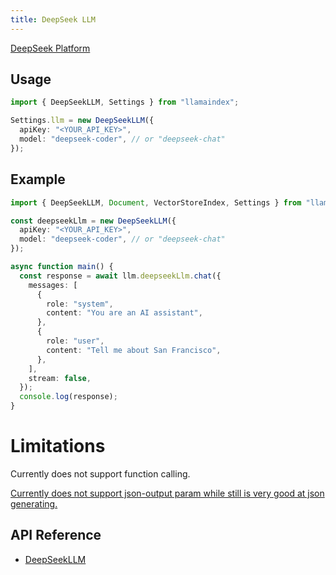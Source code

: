 ```yaml
---
title: DeepSeek LLM
---
```


[DeepSeek Platform](https://platform.deepseek.com/)

## Usage

```ts
import { DeepSeekLLM, Settings } from "llamaindex";

Settings.llm = new DeepSeekLLM({
  apiKey: "<YOUR_API_KEY>",
  model: "deepseek-coder", // or "deepseek-chat"
});
```

## Example

```ts
import { DeepSeekLLM, Document, VectorStoreIndex, Settings } from "llamaindex";

const deepseekLlm = new DeepSeekLLM({
  apiKey: "<YOUR_API_KEY>",
  model: "deepseek-coder", // or "deepseek-chat"
});

async function main() {
  const response = await llm.deepseekLlm.chat({
    messages: [
      {
        role: "system",
        content: "You are an AI assistant",
      },
      {
        role: "user",
        content: "Tell me about San Francisco",
      },
    ],
    stream: false,
  });
  console.log(response);
}
```

# Limitations

Currently does not support function calling.

[Currently does not support json-output param while still is very good at json generating.](https://platform.deepseek.com/api-docs/faq#does-your-api-support-json-output)

## API Reference

- [DeepSeekLLM](/docs/api/classes/DeepSeekLLM)
